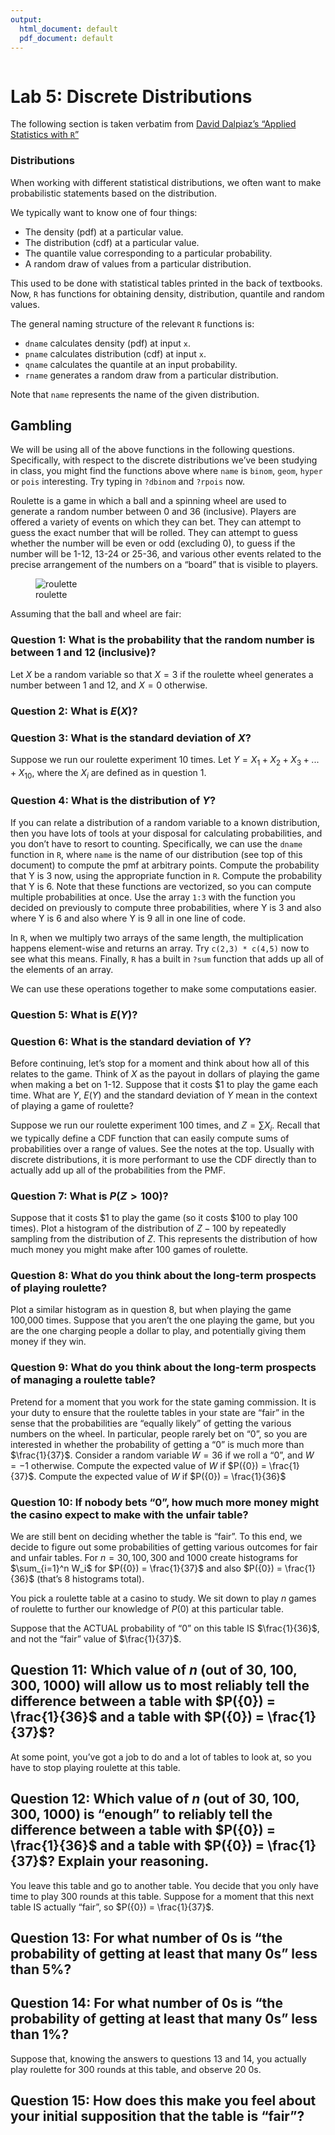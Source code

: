 ```yaml
---
output:
  html_document: default
  pdf_document: default
---
```


```r
```

# Lab 5: Discrete Distributions

The following section is taken verbatim from [David Dalpiaz's "Applied Statistics with `R`"](https://daviddalpiaz.github.io/appliedstats/probability-and-statistics-in-r.html#distributions)

### Distributions

When working with different statistical distributions, we often want to make probabilistic statements based on the distribution.

We typically want to know one of four things:

* The density (pdf) at a particular value.
* The distribution (cdf) at a particular value.
* The quantile value corresponding to a particular probability.
* A random draw of values from a particular distribution.

This used to be done with statistical tables printed in the back of textbooks. Now, `R` has functions for obtaining density, distribution, quantile and random values.

The general naming structure of the relevant `R` functions is:

* `dname` calculates density (pdf) at input `x`.
* `pname` calculates distribution (cdf) at input `x`.
* `qname` calculates the quantile at an input probability.
* `rname` generates a random draw from a particular distribution.

Note that `name` represents the name of the given distribution.

## Gambling

We will be using all of the above functions in the following questions.  Specifically, with respect to the discrete distributions we've been studying in class, you might find the functions above where `name` is `binom`, `geom`, `hyper` or `pois` interesting.  Try typing in `?dbinom` and `?rpois` now.

Roulette is a game in which a ball and a spinning wheel are used to generate a random number between 0 and 36 (inclusive).  Players are offered a variety of events on which they can bet.  They can attempt to guess the exact number that will be rolled.  They can attempt to guess whether the number will be even or odd (excluding 0), to guess if the number will be 1-12, 13-24 or 25-36, and various other events related to the precise arrangement of the numbers on a "board" that is visible to players.

![roulette](roulette.jpeg)

Assuming that the ball and wheel are fair:

### Question 1: What is the probability that the random number is between 1 and 12 (inclusive)?

Let $X$ be a random variable so that $X = 3$ if the roulette wheel generates a number between 1 and 12, and $X = 0$ otherwise.

### Question 2: What is $E(X)$?

### Question 3: What is the standard deviation of $X$?

Suppose we run our roulette experiment 10 times.  Let $Y = X_1 + X_2 + X_3 + ... + X_{10}$, where the $X_i$ are defined as in question 1.

### Question 4: What is the distribution of $Y$?

If you can relate a distribution of a random variable to a known distribution, then you have lots of tools at your disposal for calculating probabilities, and you don't have to resort to counting.  Specifically, we can use the `dname` function in `R`, where `name` is the name of our distribution (see top of this document) to compute the pmf at arbitrary points.  Compute the probability that Y is 3 now, using the appropriate function in `R`.  Compute the probability that Y is 6.  Note that these functions are vectorized, so you can compute multiple probabilities at once.  Use the array `1:3` with the function you decided on previously to compute three probabilities, where Y is 3 and also where Y is 6 and also where Y is 9 all in one line of code.  

In `R`, when we multiply two arrays of the same length, the multiplication happens element-wise and returns an array.  Try `c(2,3) * c(4,5)` now to see what this means.  Finally, `R` has a built in `?sum` function that adds up all of the elements of an array.

We can use these operations together to make some computations easier.

### Question 5: What is $E(Y)$?

### Question 6: What is the standard deviation of $Y$?

Before continuing, let's stop for a moment and think about how all of this relates to the game.  Think of $X$ as the payout in dollars of playing the game when making a bet on 1-12.  Suppose that it costs $\$1$ to play the game each time.  What are $Y$, $E(Y)$ and the standard deviation of $Y$ mean in the context of playing a game of roulette?

Suppose we run our roulette experiment 100 times, and $Z = \sum X_i$.  Recall that we typically define a CDF function that can easily compute sums of probabilities over a range of values.  See the notes at the top.  Usually with discrete distributions, it is more performant to use the CDF directly than to actually add up all of the probabilities from the PMF.

### Question 7: What is $P(Z > 100)$?

Suppose that it costs $\$1$ to play the game (so it costs $\$100$ to play 100 times).  Plot a histogram of the distribution of $Z - 100$ by repeatedly sampling from the distribution of $Z$.  This represents the distribution of how much money you might make after 100 games of roulette.

### Question 8: What do you think about the long-term prospects of playing roulette?

Plot a similar histogram as in question 8, but when playing the game 100,000 times.  Suppose that you aren't the one playing the game, but you are the one charging people a dollar to play, and potentially giving them money if they win.

### Question 9: What do you think about the long-term prospects of managing a roulette table?

Pretend for a moment that you work for the state gaming commission.  It is your duty to ensure that the roulette tables in your state are "fair" in the sense that the probabilities are "equally likely" of getting the various numbers on the wheel.  In particular, people rarely bet on "0", so you are interested in whether the probability of getting a "0" is much more than $\frac{1}{37}$.  Consider a random variable $W = 36$ if we roll a "0", and $W = -1$ otherwise.  Compute the expected value of $W$ if $P({0}) = \frac{1}{37}$.  Compute the expected value of $W$ if $P({0}) = \frac{1}{36}$

### Question 10: If nobody bets "0", how much more money might the casino expect to make with the unfair table?

We are still bent on deciding whether the table is "fair".  To this end, we decide to figure out some probabilities of getting various outcomes for fair and unfair tables.  For $n = 30, 100, 300$ and $1000$ create histograms for $\sum_{i=1}^n W_i$ for $P({0}) = \frac{1}{37}$ and also $P({0}) = \frac{1}{36}$ (that's 8 histograms total).  

You pick a roulette table at a casino to study.  We sit down to play $n$ games of roulette to further our knowledge of $P({0})$ at this particular table.

Suppose that the ACTUAL probability of "0" on this table IS $\frac{1}{36}$, and not the "fair" value of $\frac{1}{37}$.

## Question 11: Which value of $n$ (out of 30, 100, 300, 1000) will allow us to most reliably tell the difference between a table with $P({0}) = \frac{1}{36}$ and a table with $P({0}) = \frac{1}{37}$?

At some point, you've got a job to do and a lot of tables to look at, so you have to stop playing roulette at this table.

## Question 12: Which value of $n$ (out of 30, 100, 300, 1000) is "enough" to reliably tell the difference between a table with $P({0}) = \frac{1}{36}$ and a table with $P({0}) = \frac{1}{37}$?  Explain your reasoning.

You leave this table and go to another table.  You decide that you only have time to play 300 rounds at this table.  Suppose for a moment that this next table IS actually "fair", so $P({0}) = \frac{1}{37}$.

## Question 13: For what number of 0s is "the probability of getting at least that many 0s" less than 5%?

## Question 14: For what number of 0s is "the probability of getting at least that many 0s" less than 1%?

Suppose that, knowing the answers to questions 13 and 14, you actually play roulette for 300 rounds at this table, and observe 20 0s. 

## Question 15: How does this make you feel about your initial supposition that the table is "fair"?
